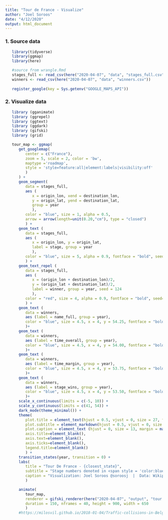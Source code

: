 ```yaml
---
title: "Tour de France - Visualize"
author: "Joel Soroos"
date: "4/12/2020"
output: html_document
---
```


### 1. Source data
```r

   library(tidyverse)
   library(ggmap)
   library(here)

   #source from wrangle.Rmd
   stages_full <- read_csv(here("2020-04-07", "data", "stages_full.csv"))
   winners <- read_csv(here("2020-04-07", "data", "winners.csv"))
   
   register_google(key = Sys.getenv("GOOGLE_MAPS_API"))
```   
   

### 2. Visualize data
```r

   library (gganimate)
   library (ggrepel)
   library (ggtext)
   library (ggdark)
   library (gifski)
   library (grid)

   tour_map <- ggmap(
      get_googlemap(
         center = c("France"),
         zoom = 5, scale = 2, color = 'bw',
         maptype ='roadmap',
         style = 'style=feature:all|element:labels|visibility:off'
         )
      ) +
      geom_segment(
         data = stages_full,
         aes (
            x = origin_lon, xend = destination_lon,
            y = origin_lat, yend = destination_lat,
            group = year
            ),
         color = "blue", size = 1, alpha = 0.5,
         arrow = arrow(length=unit(0.20,"cm"), type = "closed")
         ) +
      geom_text (
         data = stages_full,
         aes (
            x = origin_lon, y = origin_lat, 
            label = stage, group = year
            ),
         color = "blue", size = 5, alpha = 0.9, fontface = "bold", seed = 124
         ) +
      geom_text_repel (
         data = stages_full,
         aes (
            x = (origin_lon + destination_lon)/2, 
            y = (origin_lat + destination_lat)/2, 
            label = winner, group = year, seed = 124
            ),
         color = "red", size = 4, alpha = 0.9, fontface = "bold", seed=123
         ) +
      geom_text (
         data = winners,
         aes (label = name_full, group = year),
         color = "blue", size = 4.5, x = 4, y = 54.25, fontface = "bold"
         )+
      geom_text (
         data = winners,
         aes (label = time_overall, group = year),
         color = "blue", size = 4.5, x = 4, y = 54.00, fontface = "bold"
         )+
      geom_text (
         data = winners,
         aes (label = time_margin, group = year),
         color = "blue", size = 4.5, x = 4, y = 53.75, fontface = "bold"
         )+
      geom_text (
         data = winners,
         aes (label = stage_wins, group = year),
         color = "blue", size = 4.5, x = 4, y = 53.50, fontface = "bold"
         )+
      scale_x_continuous(limits = c(-5, 10)) +
      scale_y_continuous(limits = c(41, 54)) +
      dark_mode(theme_minimal()) +
      theme(
         plot.title = element_text(hjust = 0.5, vjust = 0, size = 27, face = "bold", margin = margin (0,0,4,0)),
         plot.subtitle = element_markdown(hjust = 0.5, vjust = 0, size = 15, margin = margin (0,0,25,0)),
         plot.caption = element_text (hjust = 0, size = 13, margin = margin (10,0,0,0), color="white"),
         axis.title=element_blank(),
         axis.text=element_blank(),
         axis.ticks=element_blank(),
         legend.title=element_blank()
         ) +
      transition_states(year, transition = 0) +
      labs(
         title = "Tour De France - {closest_state}",
         subtitle = "Stage numbers denoted in <span style = 'color:blue;'>blue;</span>, stage winners  in <span style = 'color:red;'>red;</span>.",
         caption = "Visualization: Joel Soroos @soroosj  |  Data: Wikipedia, TDF Package, R4DS Tidy Tuesday"
         )

      animate(
         tour_map, 
         renderer = gifski_renderer(here("2020-04-07", "output", "tour.gif")),
         duration = 150, nframes = 40, height = 900, width = 650
         )
      #https://milosvil.github.io/2018-01-04/Traffic-collisions-in-Belgrade
```

